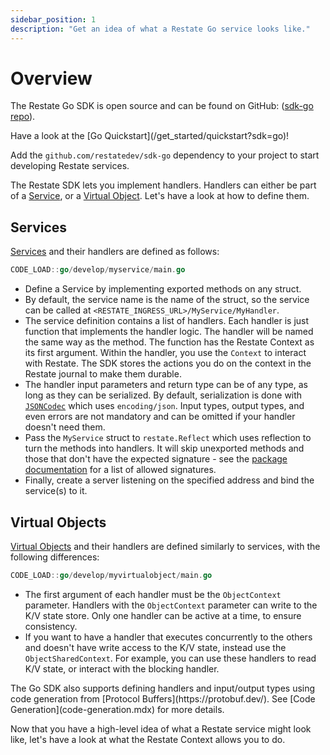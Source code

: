 ```yaml
---
sidebar_position: 1
description: "Get an idea of what a Restate Go service looks like."
---
```



# Overview

The Restate Go SDK is open source and can be found on GitHub: ([sdk-go repo](https://github.com/restatedev/sdk-go)).

<Admonition type="tip" icon="🚀" title="Set up your project in seconds">
Have a look at the [Go Quickstart](/get_started/quickstart?sdk=go)!
</Admonition>

Add the `github.com/restatedev/sdk-go` dependency to your project to start developing Restate services.

The Restate SDK lets you implement handlers.
Handlers can either be part of a [Service](/concepts/services#services-1), or a [Virtual Object](/concepts/services#virtual-objects). Let's have a look at how to define them.

## Services

[Services](/concepts/services#services-1) and their handlers are defined as follows:

```go
CODE_LOAD::go/develop/myservice/main.go
```

- Define a Service by implementing exported methods on any struct.
- By default, the service name is the name of the struct, so the service can be
  called at `<RESTATE_INGRESS_URL>/MyService/MyHandler`.
- The service definition contains a list of handlers.
  Each handler is just function that implements the handler logic. The handler
  will be named the same way as the method.
  The function has the Restate Context as its first argument.
  Within the handler, you use the `Context` to interact with Restate.
  The SDK stores the actions you do on the context in the Restate journal to make them durable.
- The handler input parameters and return type can be of any type, as long as
  they can be serialized. By default, serialization is done with
  [`JSONCodec`](https://pkg.go.dev/github.com/restatedev/sdk-go/encoding#PayloadCodec)
  which uses `encoding/json`. Input types, output types, and even errors are not mandatory
  and can be omitted if your handler doesn't need them.
- Pass the `MyService` struct to `restate.Reflect` which uses reflection to turn
  the methods into handlers. It will skip unexported methods and those that
  don't have the expected signature - see the [package documentation](https://pkg.go.dev/github.com/restatedev/sdk-go#Reflect)
  for a list of allowed signatures.
- Finally, create a server listening on the specified address and bind the
  service(s) to it.

## Virtual Objects

[Virtual Objects](/concepts/services#virtual-objects) and their handlers are defined similarly to services, with the following differences:

```go
CODE_LOAD::go/develop/myvirtualobject/main.go
```

- The first argument of each handler must be the `ObjectContext` parameter.
Handlers with the `ObjectContext` parameter can write to the K/V state store.
Only one handler can be active at a time, to ensure consistency.
- If you want to have a handler that executes concurrently to the others and
doesn't have write access to the K/V state, instead use the
`ObjectSharedContext`. For example, you can use these handlers to read K/V
state, or interact with the blocking handler.

<Admonition type="tip" title="Prefer to start with a service definition?">
    The Go SDK also supports defining handlers and input/output types using
    code generation from [Protocol Buffers](https://protobuf.dev/). See
    [Code Generation](code-generation.mdx) for more details.
</Admonition>

Now that you have a high-level idea of what a Restate service might look like, let's have a look at what the Restate Context allows you to do.
